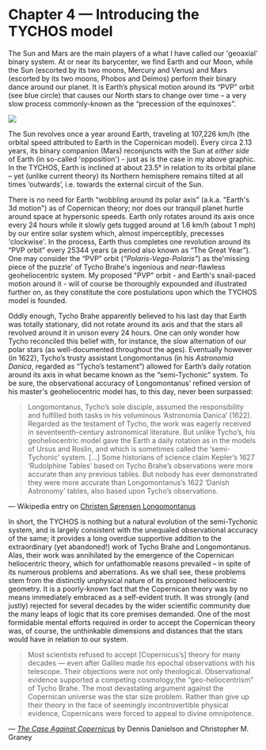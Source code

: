 Chapter 4 — Introducing the TYCHOS model
========================================

The Sun and Mars are the main players of a what I have called our 'geoaxial' binary system. At or near its barycenter, we find Earth and our Moon, while the Sun (escorted by its two moons, Mercury and Venus) and Mars (escorted by its two moons, Phobos and Deimos) perform their binary dance around our planet. It is Earth’s physical motion around its “PVP” orbit (see blue circle) that causes our North stars to change over time – a very slow process commonly-known as the “precession of the equinoxes”. 

![](https://www.tychos.info/book_imagery/018_GeoaxialBinarySystem_NEW_01.jpg)

The Sun revolves once a year around Earth, traveling at 107,226 km/h (the orbital speed attributed to Earth in the Copernican model). Every circa 2.13 years, its binary companion (Mars) reconjuncts with the Sun at _either side_ of Earth (in so-called 'opposition') - just as is the case in my above graphic. In the TYCHOS, Earth is inclined at about 23.5° in relation to its orbital plane – yet (unlike current theory) its Northern hemisphere remains tilted at all times ‘outwards’, i.e. towards the external circuit of the Sun.

There is no need for Earth “wobbling around its polar axis” (a.k.a. "Earth's 3d motion") as of Copernican theory; nor does our tranquil planet hurtle around space at hypersonic speeds. Earth only rotates around its axis once every 24 hours while it slowly gets tugged around at 1.6 km/h (about 1 mph) by our entire solar system which, almost imperceptibly, precesses 'clockwise'. In the process, Earth thus completes one revolution around its “PVP orbit” every 25344 years (a period also known as “The Great Year”). One may consider the “PVP” orbit (_“Polaris-Vega-Polaris”_) as the'missing piece of the puzzle' of Tycho Brahe's ingenious and _near_-flawless geoheliocentric system. My proposed "PVP" orbit - and Earth's snail-paced motion around it - will of course be thoroughly expounded and illustrated further on, as they constitute the core postulations upon which the TYCHOS model is founded.

Oddly enough, Tycho Brahe apparently believed to his last day that Earth was totally stationary, did not rotate around its axis and that the stars all revolved around it in unison every 24 hours. One can only wonder how Tycho reconciled this belief with, for instance, the slow alternation of our polar stars (as well-documented throughout the ages). Eventually however (in 1622), Tycho’s trusty assistant Longomontanus (in his _Astronomia Danica_, regarded as “Tycho’s testament”) allowed for Earth’s daily rotation around its axis in what became known as the “semi-Tychonic” system. To be sure, the observational accuracy of Longomontanus’ refined version of his master's geoheliocentric model has, to this day, never been surpassed:

> Longomontanus, Tycho’s sole disciple, assumed the responsibility and fulfilled both tasks in his voluminous ‘Astronomia Danica’ (1622). Regarded as the testament of Tycho, the work was eagerly received in seventeenth-century astronomical literature. But unlike Tycho’s, his geoheliocentric model gave the Earth a daily rotation as in the models of Ursus and Roslin, and which is sometimes called the ‘semi-Tychonic’ system. \[…\] Some historians of science claim Kepler’s 1627 ‘Rudolphine Tables’ based on Tycho Brahe’s observations were more accurate than any previous tables. But nobody has ever demonstrated they were more accurate than Longomontanus’s 1622 ‘Danish Astronomy’ tables, also based upon Tycho’s observations.

— Wikipedia entry on [Christen Sørensen Longomontanus](https://en.wikipedia.org/wiki/Christen_S%C3%B8rensen_Longomontanus)

In short, the TYCHOS is nothing but a natural evolution of the semi-Tychonic system, and is largely consistent with the unequaled observational accuracy of the same; it provides a long overdue supportive addition to the extraordinary (yet abandoned!) work of Tycho Brahe and Longomontanus. Alas, their work was annihilated by the emergence of the Copernican heliocentric theory, which for unfathomable reasons prevailed – in spite of its numerous problems and aberrations. As we shall see, these problems stem from the distinctly unphysical nature of its proposed heliocentric geometry. It is a poorly-known fact that the Copernican theory was by no means immediately embraced as a self-evident truth. It was strongly (and justly) rejected for several decades by the wider scientific community due the many leaps of logic that its core premises demanded. One of the most formidable mental efforts required in order to accept the Copernican theory was, of course, the unthinkable dimensions and distances that the stars would have in relation to our system.

> Most scientists refused to accept \[Copernicus’s\] theory for many decades — even after Galileo made his epochal observations with his telescope. Their objections were not only theological. Observational evidence supported a competing cosmology,the “geo-heliocentrism” of Tycho Brahe. The most devastating argument against the Copernican universe was the star size problem. Rather than give up their theory in the face of seemingly incontrovertible physical evidence, Copernicans were forced to appeal to divine omnipotence.

_— [The Case Against Copernicus](https://physics.ucf.edu/~britt/Geophysics/Readings/R2The%20case%20against%20Copernicus.pdf)_ by Dennis Danielson and Christopher M. Graney

